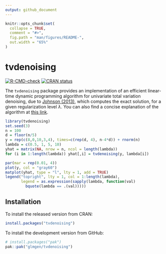 ```yaml
---
output: github_document
---
```


<!-- README.md is generated from README.Rmd. -->

```r
knitr::opts_chunk$set(
  collapse = TRUE,
  comment = "#>",
  fig.path = "man/figures/README-",
  out.width = "65%"
)
```

# tvdenoising

<!-- badges: start -->
[![R-CMD-check](https://github.com/glmgen/tvdenoising/actions/workflows/R-CMD-check.yaml/badge.svg)](https://github.com/glmgen/tvdenoising/actions/workflows/R-CMD-check.yaml)
[![CRAN status](https://www.r-pkg.org/badges/version/tvdenoising)](https://CRAN.R-project.org/package=tvdenoising)
<!-- badges: end -->

The `tvdenoising` package provides an implementation of an efficient linear-time
dynamic programming algorithm for univariate total variation denoising, due to
[Johnson (2013)](https://doi.org/10.1080/10618600.2012.681238), which computes
the exact solution, for a given regularization level $\lambda$. You can also 
find a concise explanation of the algorithm at 
[this link](https://www.stat.berkeley.edu/~ryantibs/papers/tvdp.pdf).

```r
library(tvdenoising)
set.seed(3)
n = 100
d = floor(n/5)
y = rep(c(8,0,10,3,4), times=c(rep(d, 4), n-4*d)) + rnorm(n)
lambda = c(0.5, 1, 5, 10)
yhat = matrix(NA, nrow = n, ncol = length(lambda))
for (i in 1:length(lambda)) yhat[,i] = tvdenoising(y, lambda[i])

par(mar = rep(0.01, 4))
plot(y, col = "gray60")
matplot(yhat, type = "l", lty = 1, add = TRUE)
legend("topright", lty = 1, col = 1:length(lambda),
       legend = as.expression(sapply(lambda, function(val) 
         bquote(lambda == .(val)))))
```

## Installation

To install the released version from CRAN:

``` r
install.packages("tvdenoising")
```

To install the development version from GitHub:

``` r
# install.packages("pak")
pak::pak("glmgen/tvdenoising")
```
